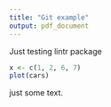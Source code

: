 ```yaml
---
title: "Git example"
output: pdf_document
---
```


Just testing lintr package

```r
x <- c(1, 2, 6, 7)
plot(cars)
```

just some text.
